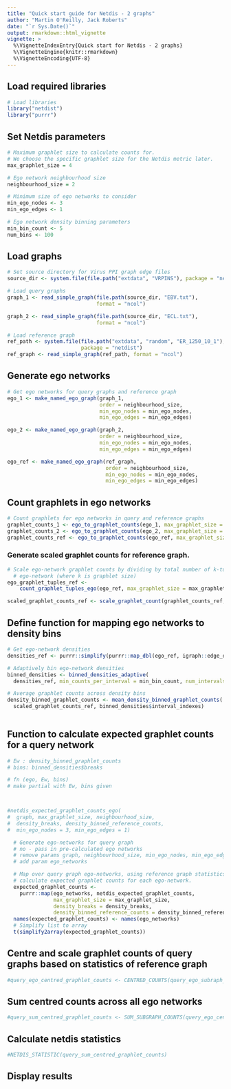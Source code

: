 ```yaml
---
title: "Quick start guide for Netdis - 2 graphs"
author: "Martin O'Reilly, Jack Roberts"
date: "`r Sys.Date()`"
output: rmarkdown::html_vignette
vignette: >
  %\VignetteIndexEntry{Quick start for Netdis - 2 graphs}
  %\VignetteEngine{knitr::rmarkdown}
  %\VignetteEncoding{UTF-8}
---
```


## Load required libraries
```r
# Load libraries
library("netdist")
library("purrr")
```

## Set Netdis parameters
```r
# Maximum graphlet size to calculate counts for.
# We choose the specific graphlet size for the Netdis metric later.
max_graphlet_size = 4

# Ego network neighbourhood size
neighbourhood_size = 2

# Minimum size of ego networks to consider
min_ego_nodes <- 3
min_ego_edges <- 1

# Ego network density binning parameters
min_bin_count <- 5
num_bins <- 100
```

## Load graphs

```r
# Set source directory for Virus PPI graph edge files
source_dir <- system.file(file.path("extdata", "VRPINS"), package = "netdist")

# Load query graphs
graph_1 <- read_simple_graph(file.path(source_dir, "EBV.txt"),
                             format = "ncol")

graph_2 <- read_simple_graph(file.path(source_dir, "ECL.txt"),
                             format = "ncol")

# Load reference graph
ref_path <- system.file(file.path("extdata", "random", "ER_1250_10_1"), 
                        package = "netdist")
ref_graph <- read_simple_graph(ref_path, format = "ncol")
```

## Generate ego networks
```r
# Get ego networks for query graphs and reference graph
ego_1 <- make_named_ego_graph(graph_1, 
                              order = neighbourhood_size, 
                              min_ego_nodes = min_ego_nodes, 
                              min_ego_edges = min_ego_edges)

ego_2 <- make_named_ego_graph(graph_2, 
                              order = neighbourhood_size, 
                              min_ego_nodes = min_ego_nodes, 
                              min_ego_edges = min_ego_edges)

ego_ref <- make_named_ego_graph(ref_graph, 
                                order = neighbourhood_size, 
                                min_ego_nodes = min_ego_nodes, 
                                min_ego_edges = min_ego_edges)
```

## Count graphlets in ego networks
```r
# Count graphlets for ego networks in query and reference graphs
graphlet_counts_1 <- ego_to_graphlet_counts(ego_1, max_graphlet_size = max_graphlet_size)
graphlet_counts_2 <- ego_to_graphlet_counts(ego_2, max_graphlet_size = max_graphlet_size)
graphlet_counts_ref <- ego_to_graphlet_counts(ego_ref, max_graphlet_size = max_graphlet_size)
```

### Generate scaled graphlet counts for reference graph.
```r

# Scale ego-network graphlet counts by dividing by total number of k-tuples in
  # ego-network (where k is graphlet size)
ego_graphlet_tuples_ref <- 
    count_graphlet_tuples_ego(ego_ref, max_graphlet_size = max_graphlet_size)

scaled_graphlet_counts_ref <- scale_graphlet_count(graphlet_counts_ref, ego_graphlet_tuples_ref)
```

## Define function for mapping ego networks to density bins
```r

# Get ego-network densities
densities_ref <- purrr::simplify(purrr::map_dbl(ego_ref, igraph::edge_density))

# Adaptively bin ego-network densities
binned_densities <- binned_densities_adaptive(
  densities_ref, min_counts_per_interval = min_bin_count, num_intervals = num_bins)

# Average graphlet counts across density bins
density_binned_graphlet_counts <- mean_density_binned_graphlet_counts(
  scaled_graphlet_counts_ref, binned_densities$interval_indexes)
  
```

## Function to calculate expected graphlet counts for a query network

```r

# Ew : density_binned_graphlet_counts
# bins: binned_densities$breaks

# fn (ego, Ew, bins)
# make partial with Ew, bins given



#netdis_expected_graphlet_counts_ego(
#  graph, max_graphlet_size, neighbourhood_size,
#  density_breaks, density_binned_reference_counts,
#  min_ego_nodes = 3, min_ego_edges = 1)

  # Generate ego-networks for query graph
  # no - pass in pre-calculated ego networks
  # remove params graph, neighbourhood_size, min_ego_nodes, min_ego_edges
  # add param ego_networks

  # Map over query graph ego-networks, using reference graph statistics to 
  # calculate expected graphlet counts for each ego-network.
  expected_graphlet_counts <- 
    purrr::map(ego_networks, netdis_expected_graphlet_counts,
               max_graphlet_size = max_graphlet_size,
               density_breaks = density_breaks,
               density_binned_reference_counts = density_binned_reference_counts)
  names(expected_graphlet_counts) <- names(ego_networks)
  # Simplify list to array
  t(simplify2array(expected_graphlet_counts))
```

## Centre and scale graphlet counts of query graphs based on statistics of reference graph
```r
#query_ego_centred_graphlet_counts <- CENTRED_COUNTS(query_ego_subraph_counts, REF_COUNTS)
```

## Sum centred counts across all ego networks
```r
#query_sum_centred_graphlet_counts <- SUM_SUBGRAPH_COUNTS(query_ego_centred_subgraph_counts)
```

## Calculate netdis statistics
```r
#NETDIS_STATISTIC(query_sum_centred_graphlet_counts)
```

## Display results
```r

```